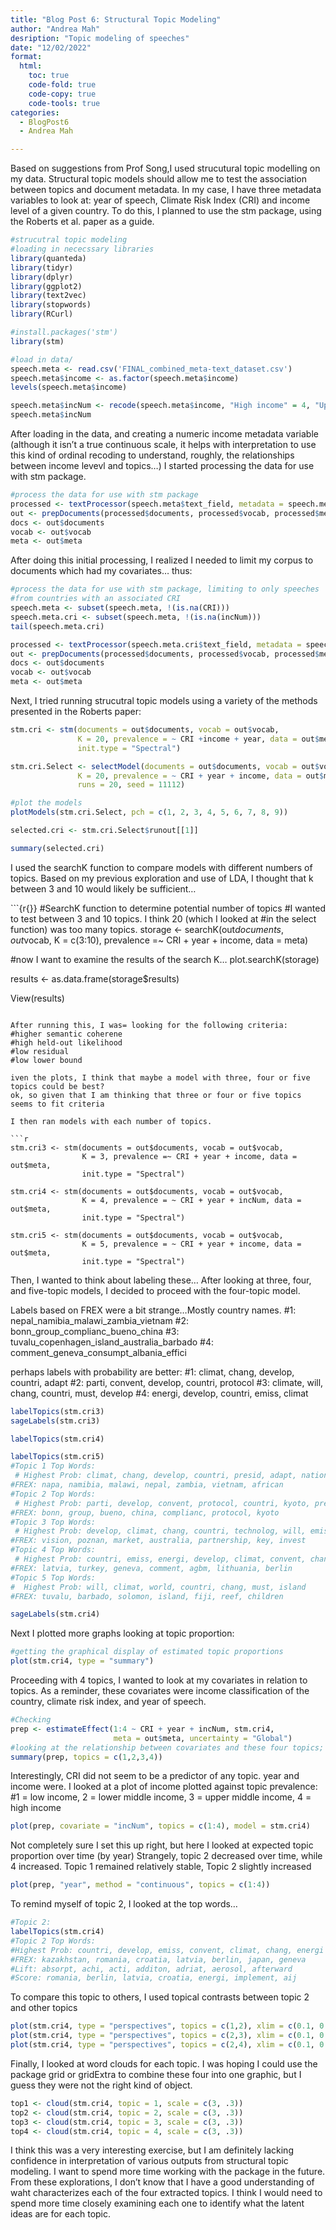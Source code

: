 ```yaml
---
title: "Blog Post 6: Structural Topic Modeling"
author: "Andrea Mah"
desription: "Topic modeling of speeches"
date: "12/02/2022"
format:
  html:
    toc: true
    code-fold: true
    code-copy: true
    code-tools: true
categories:
  - BlogPost6
  - Andrea Mah

---
```



Based on suggestions from Prof Song,I used strucutural topic modelling on my data. Structural topic models should allow me to test the association between topics and document metadata. In my case, I have three metadata variables to look at: year of speech, Climate Risk Index (CRI) and income level of a given country. To do this, I planned to use the stm package, using the Roberts et al. paper as a guide.


```r
#strucutral topic modeling
#loading in nececssary libraries
library(quanteda)
library(tidyr)
library(dplyr)
library(ggplot2)
library(text2vec)
library(stopwords)
library(RCurl)

#install.packages('stm')
library(stm)

#load in data/ 
speech.meta <- read.csv('FINAL_combined_meta-text_dataset.csv')
speech.meta$income <- as.factor(speech.meta$income)
levels(speech.meta$income)

speech.meta$incNum <- recode(speech.meta$income, "High income" = 4, "Upper middle income" = 3, "Lower middle income" = 2, "Low income" = 1)
speech.meta$incNum
```

After loading in the data, and creating a numeric income metadata variable 
(although it isn't a true continuous scale, it helps with interpretation to use 
this kind of ordinal recoding to understand, roughly, the relationships between
income levevl and topics...) I started processing the data for use with stm package.

```r
#process the data for use with stm package
processed <- textProcessor(speech.meta$text_field, metadata = speech.meta)
out <- prepDocuments(processed$documents, processed$vocab, processed$meta)
docs <- out$documents
vocab <- out$vocab
meta <- out$meta
```
After doing this initial processing, I realized I needed to limit my corpus to 
documents which had my covariates... thus:
```r
#process the data for use with stm package, limiting to only speeches
#from countries with an associated CRI
speech.meta <- subset(speech.meta, !(is.na(CRI)))
speech.meta.cri <- subset(speech.meta, !(is.na(incNum)))
tail(speech.meta.cri)

processed <- textProcessor(speech.meta.cri$text_field, metadata = speech.meta.cri)
out <- prepDocuments(processed$documents, processed$vocab, processed$meta)
docs <- out$documents
vocab <- out$vocab
meta <- out$meta

```

Next, I tried running strucutral topic models using a variety of the methods 
presented in the Roberts paper:

```r
stm.cri <- stm(documents = out$documents, vocab = out$vocab,
               K = 20, prevalence = ~ CRI +income + year, data = out$meta,
               init.type = "Spectral")

stm.cri.Select <- selectModel(documents = out$documents, vocab = out$vocab,
               K = 20, prevalence = ~ CRI + year + income, data = out$meta,
               runs = 20, seed = 11112)

#plot the models
plotModels(stm.cri.Select, pch = c(1, 2, 3, 4, 5, 6, 7, 8, 9))

selected.cri <- stm.cri.Select$runout[[1]]

summary(selected.cri)
```

I used the searchK function to compare models with different numbers of topics. Based
on my previous exploration and use of LDA, I thought that k between 3 and 10 would likely
be sufficient... 

```{r{}}
#SearchK function to determine  potential number of topics
#I wanted to test between 3 and 10 topics. I think 20 (which I looked at
#in the select function) was too many topics.
storage <- searchK(out$documents, out$vocab, K = c(3:10), 
                   prevalence =~ CRI + year + income, data = meta)

#now I want to examine the results of the search K... 
plot.searchK(storage)

results <- as.data.frame(storage$results)

View(results)
```

After running this, I was= looking for the following criteria:
#higher semantic coherene
#high held-out likelihood
#low residual
#low lower bound

iven the plots, I think that maybe a model with three, four or five topics could be best?
ok, so given that I am thinking that three or four or five topics seems to fit criteria

I then ran models with each number of topics. 

```r
stm.cri3 <- stm(documents = out$documents, vocab = out$vocab,
                K = 3, prevalence =~ CRI + year + income, data = out$meta,
                init.type = "Spectral")

stm.cri4 <- stm(documents = out$documents, vocab = out$vocab,
                K = 4, prevalence = ~ CRI + year + incNum, data = out$meta,
                init.type = "Spectral")

stm.cri5 <- stm(documents = out$documents, vocab = out$vocab,
                K = 5, prevalence = ~ CRI + year + income, data = out$meta,
                init.type = "Spectral")
```

Then, I wanted to think about labeling these... After looking at three, four, and
five-topic models, I decided to proceed with the four-topic model.

Labels based on FREX were a bit strange...Mostly country names. 
#1: nepal_namibia_malawi_zambia_vietnam
#2: bonn_group_complianc_bueno_china
#3: tuvalu_copenhagen_island_australia_barbado
#4: comment_geneva_consumpt_albania_effici

perhaps labels with probability are better: 
#1: climat, chang, develop, countri, adapt
#2: parti, convent, develop, countri, protocol
#3: climate, will, chang, countri, must, develop
#4: energi, develop, countri, emiss, climat


```r
labelTopics(stm.cri3)
sageLabels(stm.cri3)

labelTopics(stm.cri4)

labelTopics(stm.cri5)
#Topic 1 Top Words:
 # Highest Prob: climat, chang, develop, countri, presid, adapt, nation 
#FREX: napa, namibia, malawi, nepal, zambia, vietnam, african 
#Topic 2 Top Words:
 # Highest Prob: parti, develop, convent, protocol, countri, kyoto, presid 
#FREX: bonn, group, bueno, china, complianc, protocol, kyoto 
#Topic 3 Top Words:
 # Highest Prob: develop, climat, chang, countri, technolog, will, emiss 
#FREX: vision, poznan, market, australia, partnership, key, invest 
#Topic 4 Top Words:
 # Highest Prob: countri, emiss, energi, develop, climat, convent, chang 
#FREX: latvia, turkey, geneva, comment, agbm, lithuania, berlin 
#Topic 5 Top Words:
#  Highest Prob: will, climat, world, countri, chang, must, island 
#FREX: tuvalu, barbado, solomon, island, fiji, reef, children 

sageLabels(stm.cri4)
```

Next I plotted more graphs looking at topic proportion:

```r
#getting the graphical display of estimated topic proportions
plot(stm.cri4, type = "summary")
```

Proceeding with 4 topics, I wanted to look at my covariates in relation to topics. 
As a reminder, these covariates were income classification of the country, climate
risk index, and year of speech.

```r
#Checking
prep <- estimateEffect(1:4 ~ CRI + year + incNum, stm.cri4,
                       meta = out$meta, uncertainty = "Global")
#looking at the relationship between covariates and these four topics;
summary(prep, topics = c(1,2,3,4))
```
Interestingly, CRI did not seem to be a predictor of any topic. year and income were. 
I looked at a plot of income plotted against topic prevalence:
#1 = low income, 2 = lower middle income, 3 = upper middle income, 4 = high income
```r
plot(prep, covariate = "incNum", topics = c(1:4), model = stm.cri4)
```

Not completely sure I set this up right, but here I looked at expected topic proportion over time (by year)
Strangely, topic 2 decreased over time, while 4 increased. Topic 1 remained relatively stable, Topic 2 slightly increased
```r
plot(prep, "year", method = "continuous", topics = c(1:4))
```

To remind myself of topic 2, I looked at the top words... 

```r
#Topic 2:
labelTopics(stm.cri4)
#Topic 2 Top Words:
#Highest Prob: countri, develop, emiss, convent, climat, chang, energi 
#FREX: kazakhstan, romania, croatia, latvia, berlin, japan, geneva 
#Lift: absorpt, achi, acti, additon, adriat, aerosol, afterward 
#Score: romania, berlin, latvia, croatia, energi, implement, aij 
```

To compare this topic to others, I used
topical contrasts between topic 2 and other topics

```r
plot(stm.cri4, type = "perspectives", topics = c(1,2), xlim = c(0.1, 0.9))
plot(stm.cri4, type = "perspectives", topics = c(2,3), xlim = c(0.1, 0.9))
plot(stm.cri4, type = "perspectives", topics = c(2,4), xlim = c(0.1, 0.9))
```

Finally, I looked at word clouds for each topic. I was hoping I could use the 
package grid or gridExtra to combine these four into one graphic, but I guess
they were not the right kind of object.

```r
top1 <- cloud(stm.cri4, topic = 1, scale = c(3, .3))
top2 <- cloud(stm.cri4, topic = 2, scale = c(3, .3))
top3 <- cloud(stm.cri4, topic = 3, scale = c(3, .3))
top4 <- cloud(stm.cri4, topic = 4, scale = c(3, .3))
```

I think this was a very interesting exercise, but I am definitely lacking confidence
in interpretation of various outputs from structural topic modeling. I want to spend
more time working with the package in the future. From these explorations, I 
don't know that I have a good understanding of waht characterizes each of the four
extracted topics. I think I would need to spend more time closely examining each one
to identify what the latent ideas are for each topic. 


